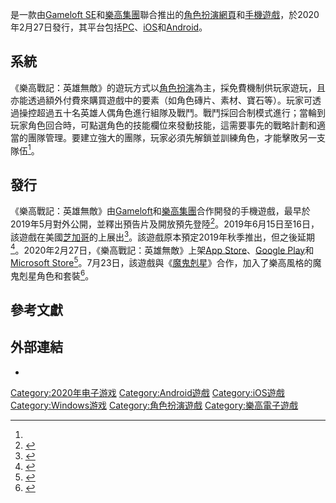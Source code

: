 {{NoteTA
|G1=Games
}}
{{Infobox video game
| title = 樂高戰記：英雄無敵
| japanese = 
| english = LEGO® Legacy: Heroes Unboxed
| image = LEGO® Legacy Heroes Unboxed logo.png
| caption = 應用程式標誌
| developer = [[Gameloft|Gameloft SE]]<br>[[樂高集團|樂高集團]]
| publisher = Gameloft SE
| director = 
| producer = 
| designer = 
| programmer = 
| artist = 
| writer = 
| composer = 
| platforms = [[iOS|iOS]]<br>[[Android|Android]]<br>[[Microsoft|Microsoft]]
| released = {{Vgrelease|WW|2019年4月24日}}
| genre = [[角色扮演遊戲|角色扮演]]
| modes = [[單人電子遊戲|單人遊戲]]
}}
{{vgname|樂高戰記：英雄無敵|en=LEGO® Legacy: Heroes Unboxed}}是一款由[[Gameloft|Gameloft SE]]和[[樂高集團|樂高集團]]聯合推出的[[角色扮演遊戲|角色扮演]][[網頁遊戲|網頁]]和[[手機遊戲|手機遊戲]]，於2020年2月27日發行，其平台包括[[個人電腦|PC]]、[[iOS|iOS]]和[[Android|Android]]。

== 系統 ==
《樂高戰記：英雄無敵》的遊玩方式以[[角色扮演遊戲|角色扮演]]為主，採免費機制供玩家遊玩，且亦能透過額外付費來購買遊戲中的要素（如角色磚片、素材、寶石等）。玩家可透過操控超過五十名英雄人偶角色進行組隊及戰鬥。戰鬥採回合制模式進行；當輪到玩家角色回合時，可點選角色的技能欄位來發動技能，這需要事先的戰略計劃和適當的團隊管理。要建立強大的團隊，玩家必須先解鎖並訓練角色，才能擊敗另一支隊伍<ref name="TheBrothersBrick(2020-02-27)" />。

== 發行 ==
《樂高戰記：英雄無敵》由[[Gameloft|Gameloft]]和[[樂高集團|樂高集團]]合作開發的手機遊戲，最早於2019年5月對外公開，並釋出預告片及開放預先登陸<ref>{{cite news|url=https://www.toy-people.com/?p=48995|title=操控豐富人偶來進行有趣的團體戰鬥！ 樂高RPG 手機遊戲《LEGO Legacy: Heroes Unboxed》預先登記開放！全新宣傳片公開～|author=脆笛捲心酥|work=玩具人|date=2019-05-22|accessdate=2020-10-26|archive-date=2020-10-29|archive-url=https://web.archive.org/web/20201029082619/https://www.toy-people.com/?p=48995|dead-url=no}}</ref>。2019年6月15日至16日，該遊戲在美國[[芝加哥|芝加哥]]的{{le|Brickworld|Brickworld}}上展出<ref name="Thumbsticks(2019-05-24)">{{cite news|url=https://www.thumbsticks.com/lego-legacy-heroes-unboxed-minifigure-rpg-05242019/|title=Lego Legacy: Heroes Unboxed is a new minifigure RPG from Gameloft|last=New|first=Daniel|work=Thumbsticks|date=2019-05-24|accessdate=2020-10-26|archive-date=2020-12-01|archive-url=https://web.archive.org/web/20201201091926/https://www.thumbsticks.com/lego-legacy-heroes-unboxed-minifigure-rpg-05242019/|dead-url=no}}</ref>。該遊戲原本預定2019年秋季推出，但之後延期<ref name="AndroidPolice(2020-02-26)">{{cite news|url=https://www.androidpolice.com/2020/02/26/lego-legacy-heroes-unboxed-android-pre-registration/|title=LEGO Legacy: Heroes Unboxed is a F2P collect-a-thon RPG, now available on the Play Store (Update)|last=Sholtz|first=Matthew|work=Android Police|date=2020-02-26|accessdate=2020-10-26|archive-date=2020-10-29|archive-url=https://web.archive.org/web/20201029175117/https://www.androidpolice.com/2020/02/26/lego-legacy-heroes-unboxed-android-pre-registration/|dead-url=no}}</ref>。2020年2月27日，《樂高戰記：英雄無敵》上架[[App_Store_(iOS)|App Store]]、[[Google_Play|Google Play]]和[[Microsoft_Store|Microsoft Store]]<ref name="TheBrothersBrick(2020-02-27)">{{cite news|url=https://www.brothers-brick.com/2020/02/27/lego-legacy-heroes-unboxed-mobile-game-is-out-today-bringing-more-than-50-iconic-lego-characters-to-your-smartphone-news/|title=LEGO Legacy: Heroes Unboxed mobile game is out today bringing more than 50 iconic LEGO characters to your smartphone [News]|work=The Brothers Brick|date=2020-02-27|accessdate=2020-10-26|archive-date=2020-12-01|archive-url=https://web.archive.org/web/20201201205434/https://www.brothers-brick.com/2020/02/27/lego-legacy-heroes-unboxed-mobile-game-is-out-today-bringing-more-than-50-iconic-lego-characters-to-your-smartphone-news/|dead-url=no}}</ref>。7月23日，該遊戲與《[[魔鬼剋星|魔鬼剋星]]》合作，加入了樂高風格的魔鬼剋星角色和套裝<ref>{{cite news|url=https://www.pocketgamer.com/articles/083693/how-to-unlock-the-ghostbusters-in-lego-legacy-heroes-unboxed/|title=How to unlock the Ghostbusters in LEGO Legacy: Heroes Unboxed|last=Meredith|first=Joe|work=[[Pocket_Gamer|Pocket Gamer]]|date=2020-07-25|accessdate=2020-10-26|archive-date=2020-10-29|archive-url=https://web.archive.org/web/20201029124636/https://www.pocketgamer.com/articles/083693/how-to-unlock-the-ghostbusters-in-lego-legacy-heroes-unboxed/|dead-url=no}}</ref>。

== 參考文獻 ==
{{reflist|30em}}

== 外部連結 ==
{{portal box|電子遊戲}}
* {{official website|https://www.gameloft.com/m/en/game/lego-legacy-heroes-unboxed}}

{{DEFAULTSORT:LEGO® Legacy: Heroes Unboxed}}
[[Category:2020年电子游戏|Category:2020年电子游戏]]
[[Category:Android遊戲|Category:Android遊戲]]
[[Category:iOS遊戲|Category:iOS遊戲]]
[[Category:Windows游戏|Category:Windows游戏]]
[[Category:角色扮演遊戲|Category:角色扮演遊戲]]
[[Category:樂高電子遊戲|Category:樂高電子遊戲]]